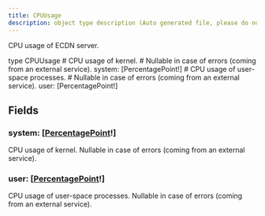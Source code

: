 ```yaml
---
title: CPUUsage
description: object type description (Auto generated file, please do not modify)
---
```



CPU usage of ECDN server.

<GQLCodeSnippet>
<GQLLine><GQLKeyword>type</GQLKeyword> CPUUsage <GQLOpen /></GQLLine>
<GQLLine> </GQLLine>
	<GQLLine><GQLTab /><GQLComment># CPU usage of kernel.</GQLComment></GQLLine>
	<GQLLine><GQLTab /><GQLComment># Nullable in case of errors (coming from an external service).</GQLComment></GQLLine>
	<GQLLine><GQLTab /><GQLName>system</GQLName>: [<GQLLink href="/ecdn-api-objects/PercentagePoint">PercentagePoint</GQLLink><GQLOperator>!</GQLOperator>]</GQLLine>
<GQLLine> </GQLLine>
	<GQLLine><GQLTab /><GQLComment># CPU usage of user-space processes.</GQLComment></GQLLine>
	<GQLLine><GQLTab /><GQLComment># Nullable in case of errors (coming from an external service).</GQLComment></GQLLine>
	<GQLLine><GQLTab /><GQLName>user</GQLName>: [<GQLLink href="/ecdn-api-objects/PercentagePoint">PercentagePoint</GQLLink><GQLOperator>!</GQLOperator>]</GQLLine>
<GQLLine> </GQLLine>
<GQLLine><GQLClose /></GQLLine>
</GQLCodeSnippet>


## Fields

### system: [[PercentagePoint](/ecdn-api-objects/PercentagePoint)!]
CPU usage of kernel.
Nullable in case of errors (coming from an external service).


### user: [[PercentagePoint](/ecdn-api-objects/PercentagePoint)!]
CPU usage of user-space processes.
Nullable in case of errors (coming from an external service).


